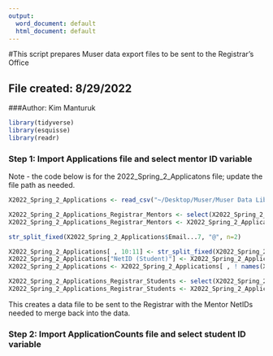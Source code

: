 ```yaml
---
output:
  word_document: default
  html_document: default
---
```

#This script prepares Muser data export files to be sent to the Registrar's Office

## File created: 8/29/2022
###Author: Kim Manturuk

```r
library(tidyverse)
library(esquisse)
library(readr)
```


### Step 1: Import Applications file and select mentor ID variable
Note - the code below is for the 2022_Spring_2_Applicatons file; update the file path as needed.

```r


X2022_Spring_2_Applications <- read_csv("~/Desktop/Muser/Muser Data Library/Data Files RAW/2022_Spring_2_Applications.csv")

X2022_Spring_2_Applications_Registrar_Mentors <- select(X2022_Spring_2_Applications, "NetID (Mentor)")
X2022_Spring_2_Applications_Registrar_Mentors <- X2022_Spring_2_Applications_Registrar_Mentors[!duplicated(X2022_Spring_2_Applications_Registrar_Mentors),]

str_split_fixed(X2022_Spring_2_Applications$Email...7, "@", n=2)

X2022_Spring_2_Applications[ , 10:11] <- str_split_fixed(X2022_Spring_2_Applications$Email...7, "@", n=2)
X2022_Spring_2_Applications["NetID (Student)"] <- X2022_Spring_2_Applications["V1"]
X2022_Spring_2_Applications <- X2022_Spring_2_Applications[ , ! names(X2022_Spring_2_Applications) %in% c("V1", "V2")]

X2022_Spring_2_Applications_Registrar_Students <- select(X2022_Spring_2_Applications, "NetID (Student)")
X2022_Spring_2_Applications_Registrar_Students <- X2022_Spring_2_Applications_Registrar_Students[!duplicated(X2022_Spring_2_Applications_Registrar_Students),]
```

This creates a data file to be sent to the Registrar with the Mentor NetIDs needed to merge back into the data.

### Step 2: Import ApplicationCounts file and select student ID variable







